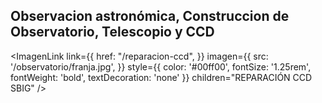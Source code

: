 Observacion astronómica, Construccion de Observatorio, Telescopio y CCD
--

<ImagenLink
  link={{
    href: "/reparacion-ccd",
  }}
  imagen={{
    src: '/observatorio/franja.jpg',
  }}
  style={{
    color: '#00ff00',
    fontSize: '1.25rem',
    fontWeight: 'bold',
    textDecoration: 'none'
  }}
  children="REPARACIÓN CCD SBIG"
/>